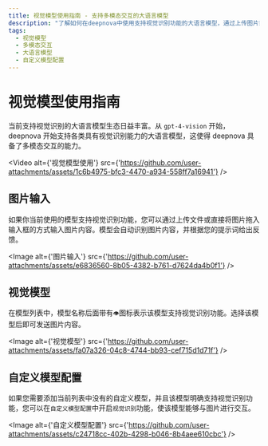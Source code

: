 ```yaml
---
title: 视觉模型使用指南 - 支持多模态交互的大语言模型
description: "了解如何在deepnova中使用支持视觉识别功能的大语言模型，通过上传图片或拖拽图片到输入框进行交互，并选择带有\U0001F441️图标的模型进行图片内容交互。"
tags:
  - 视觉模型
  - 多模态交互
  - 大语言模型
  - 自定义模型配置
---
```


# 视觉模型使用指南

当前支持视觉识别的大语言模型生态日益丰富。从 `gpt-4-vision` 开始，deepnova 开始支持各类具有视觉识别能力的大语言模型，这使得 deepnova 具备了多模态交互的能力。

<Video alt={'视觉模型使用'} src={'https://github.com/user-attachments/assets/1c6b4975-bfc3-4470-a934-558ff7a16941'} />

## 图片输入

如果你当前使用的模型支持视觉识别功能，您可以通过上传文件或直接将图片拖入输入框的方式输入图片内容。模型会自动识别图片内容，并根据您的提示词给出反馈。

<Image alt={'图片输入'} src={'https://github.com/user-attachments/assets/e6836560-8b05-4382-b761-d7624da4b0f1'} />

## 视觉模型

在模型列表中，模型名称后面带有`👁️`图标表示该模型支持视觉识别功能。选择该模型后即可发送图片内容。

<Image alt={'视觉模型'} src={'https://github.com/user-attachments/assets/fa07a326-04c8-4744-bb93-cef715d1d71f'} />

## 自定义模型配置

如果您需要添加当前列表中没有的自定义模型，并且该模型明确支持视觉识别功能，您可以在`自定义模型配置`中开启`视觉识别`功能，使该模型能够与图片进行交互。

<Image alt={'自定义模型配置'} src={'https://github.com/user-attachments/assets/c24718cc-402b-4298-b046-8b4aee610cbc'} />
